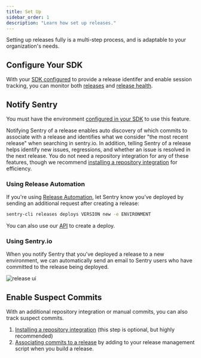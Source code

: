 ```yaml
---
title: Set Up
sidebar_order: 1
description: "Learn how set up releases."
---
```


Setting up releases fully is a multi-step process, and is adaptable to your organization's needs.

## Configure Your SDK

With your [SDK configured](/platform-redirect/?next=/configuration/releases/) to provide a release identifer and enable session tracking, you can monitor both [releases](/product/releases/) and [release health](/product/releases/health/).

## Notify Sentry

<Note>

You must have the environment [configured in your SDK](/platform-redirect/?next=/configuration/environments/) to use this feature.

</Note>

Notifying Sentry of a release enables auto discovery of which commits to associate with a release and identifies what we consider "the most recent release" when searching in sentry.io. In addition, telling Sentry of a release helps identify new issues, regressions, and whether an issue is resolved in the next release. You do not need a repository integration for any of these features, though we recommend [installing a repository integration](/product/releases/setup/release-automation/) for efficiency.

### Using Release Automation

If you're using [Release Automation](/product/releases/setup/release-automation/), let Sentry know you’ve deployed by sending an additional request after creating a release:

```bash
sentry-cli releases deploys VERSION new -e ENVIRONMENT
```

You can also use our [API](/api/releases/create-a-new-deploy-for-an-organization/) to create a deploy.

### Using Sentry.io

When you notify Sentry that you've deployed a release to a new environment, we can automatically send an email to Sentry users who have committed to the release being deployed.

![release ui](release-ui.png)

## Enable Suspect Commits

With an additional repository integration or manual commits, you can also track suspect commits.

1. [Installing a repository integration](/product/releases/setup/release-automation/) (this step is optional, but highly recommended)
2. [Associating commits to a release](/product/releases/suspect-commits/) by adding to your release management script when you build a release.
